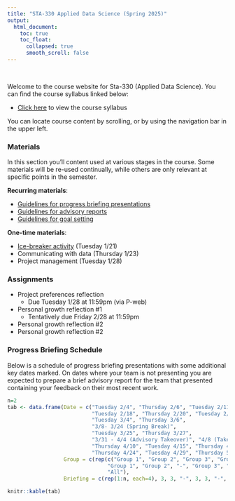 ```yaml
---
title: "STA-330 Applied Data Science (Spring 2025)"
output:
  html_document:
    toc: true
    toc_float:
      collapsed: true
      smooth_scroll: false
---
```


$~$

Welcome to the course website for Sta-330 (Applied Data Science). You can find the course syllabus linked below:

- [Click here](syllabus330s25.html) to view the course syllabus

You can locate course content by scrolling, or by using the navigation bar in the upper left. 

### Materials

In this section you'll content used at various stages in the course. Some materials will be re-used continually, while others are only relevant at specific points in the semester. 

**Recurring materials**:

- [Guidelines for progress briefing presentations](s330s25/briefings.html)
- [Guidelines for advisory reports](s330s25/adv.html)
- [Guidelines for goal setting](s330s25/goals.html)

**One-time materials**:

- [Ice-breaker activity](s330s25/intro.html) (Tuesday 1/21)
- Communicating with data (Thursday 1/23)
- Project management (Tuesday 1/28)


### Assignments

- Project preferences reflection
    - Due Tuesday 1/28 at 11:59pm (via P-web)
- Personal growth reflection #1
    - Tentatively due Friday 2/28 at 11:59pm
- Personal growth reflection #2
- Personal growth reflection #2

### Progress Briefing Schedule

Below is a schedule of progress briefing presentations with some additional key dates marked. On dates where your team is not presenting you are expected to prepare a brief advisory report for the team that presented containing your feedback on their most recent work.

```r
n=2
tab <- data.frame(Date = c("Tuesday 2/4", "Thursday 2/6", "Tuesday 2/11", "Thursday 2/13",
                           "Tuesday 2/18", "Thursday 2/20", "Tuesday 2/25", "Thursday 2/27", 
                           "Tuesday 3/4", "Thursday 3/6",
                           "3/8- 3/24 (Spring Break)",
                           "Tuesday 3/25", "Thursday 3/27",
                           "3/31 - 4/4 (Advisory Takeover)", "4/8 (Takeover Presentations)",
                           "Thursday 4/10", "Tuesday 4/15", "Thursday 4/17", "Tuesday 4/22",
                           "Thursday 4/24", "Tuesday 4/29", "Thursday 5/1", "Tuesday 5/6", "Exam Week (Final Presentations)"),
                  Group = c(rep(c("Group 1", "Group 2", "Group 3", "Group 4"), times=2), 
                                "Group 1", "Group 2", "-", "Group 3", "Group 4", "-", "-", rep(c("Group 1", "Group 2", "Group 3", "Group 4"),times=2), 
                                "All"),
                  Briefing = c(rep(1:n, each=4), 3, 3, "-", 3, 3, "-", "-", rep(4:5,each=4), "-"))

knitr::kable(tab)
```
